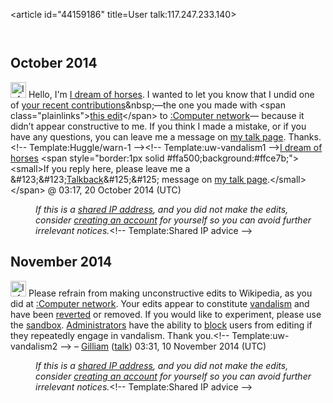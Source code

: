 <article id="44159186" title=User talk:117.247.233.140>
	<talkpage id="44159186" title="User talk:117.247.233.140">
== October 2014 ==

[[File:Information.svg|25px|alt=Information icon]] Hello, I'm [[User:I dream of horses|I dream of horses]]. I wanted to let you know that I undid one of [[Special:Contributions/117.247.233.140|your recent contributions]]&amp;nbsp;—the one you made with &lt;span class=&quot;plainlinks&quot;&gt;[https://en.wikipedia.org/w/index.php?title=Computer%20network&amp;diff=630325719 this edit]&lt;/span&gt; to [[:Computer network]]— because it didn’t appear constructive to me. If you think I made a mistake, or if you have any questions, you can leave me a message on [[User_talk:I dream of horses|my talk page]]. Thanks. &lt;!-- Template:Huggle/warn-1 --&gt;&lt;!-- Template:uw-vandalism1 --&gt;[[User:I dream of horses|I dream of horses]] &lt;span style=&quot;border:1px solid #ffa500;background:#ffce7b;&quot;&gt;&lt;small&gt;If you reply here, please leave me a &amp;#123;&amp;#123;[[Template:Talkback|Talkback]]&amp;#125;&amp;#125; message on [[User talk:I dream of horses|my talk page]].&lt;/small&gt;&lt;/span&gt; @  03:17, 20 October 2014 (UTC)
:''If this is a [[Network address translation|shared IP address]], and you did not make the edits, consider [[Wikipedia:Why create an account?|creating an account]] for yourself so you can avoid further irrelevant notices.''&lt;!-- Template:Shared IP advice --&gt;

== November 2014 ==
[[File:Information orange.svg|25px|alt=Information icon]] Please refrain from making unconstructive edits to Wikipedia, as you did at [[:Computer network]]. Your edits appear to constitute [[Wikipedia:Vandalism|vandalism]] and have been [[Help:Reverting|reverted]] or removed. If you would like to experiment, please use the [[Wikipedia:Sandbox|sandbox]]. [[Wikipedia:Administrators|Administrators]] have the ability to [[WP:BLOCK|block]] users from editing if they repeatedly engage in vandalism. Thank you.&lt;!-- Template:uw-vandalism2 --&gt; – [[User:Gilliam|Gilliam]] ([[User talk:Gilliam|talk]]) 03:31, 10 November 2014 (UTC)
:''If this is a [[Network address translation|shared IP address]], and you did not make the edits, consider [[Wikipedia:Why create an account?|creating an account]] for yourself so you can avoid further irrelevant notices.''&lt;!-- Template:Shared IP advice --&gt;
	</talkpage>
</article>